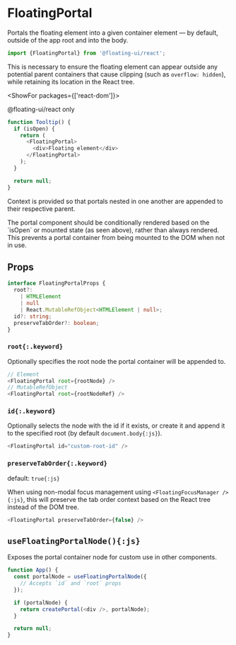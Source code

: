 <PageCard>

# FloatingPortal

Portals the floating element into a given container element — by
default, outside of the app root and into the body.

```js
import {FloatingPortal} from '@floating-ui/react';
```

This is necessary to ensure the floating element can appear
outside any potential parent containers that cause clipping (such
as `overflow: hidden`), while retaining its location in the React
tree.

<ShowFor packages={['react-dom']}>

<PackageLimited>@floating-ui/react only</PackageLimited>

</ShowFor>

</PageCard>

```js
function Tooltip() {
  if (isOpen) {
    return (
      <FloatingPortal>
        <div>Floating element</div>
      </FloatingPortal>
    );
  }

  return null;
}
```

Context is provided so that portals nested in one another are
appended to their respective parent.

<Notice>
  The portal component should be conditionally rendered based on
  the `isOpen` or mounted state (as seen above), rather than
  always rendered. This prevents a portal container from being
  mounted to the DOM when not in use.
</Notice>

## Props

```ts
interface FloatingPortalProps {
  root?:
    | HTMLElement
    | null
    | React.MutableRefObject<HTMLElement | null>;
  id?: string;
  preserveTabOrder?: boolean;
}
```

### `root{:.keyword}`

Optionally specifies the root node the portal container will be
appended to.

```js
// Element
<FloatingPortal root={rootNode} />
// MutableRefObject
<FloatingPortal root={rootNodeRef} />
```

### `id{:.keyword}`

Optionally selects the node with the id if it exists, or create
it and append it to the specified root (by default
`document.body{:js}`).

```js
<FloatingPortal id="custom-root-id" />
```

### `preserveTabOrder{:.keyword}`

default: `true{:js}`

When using non-modal focus management using
`<FloatingFocusManager />{:js}`, this will preserve the tab order
context based on the React tree instead of the DOM tree.

```js
<FloatingPortal preserveTabOrder={false} />
```

## `useFloatingPortalNode(){:js}`

Exposes the portal container node for custom use in other
components.

```js
function App() {
  const portalNode = useFloatingPortalNode({
    // Accepts `id` and `root` props
  });

  if (portalNode) {
    return createPortal(<div />, portalNode);
  }

  return null;
}
```
